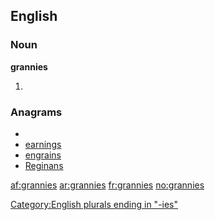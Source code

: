 ==English==

===Noun===
'''grannies'''

# {{plural of|[[granny]]}}

===Anagrams===
* {{alphagram|aeginnrs}}
* [[earnings#English|earnings]]
* [[engrains#English|engrains]]
* [[Reginans#English|Reginans]]

[[Category:English plurals ending in "-ies"]]

[[af:grannies]]
[[ar:grannies]]
[[fr:grannies]]
[[no:grannies]]